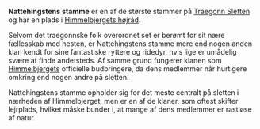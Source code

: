 {{title:Nattehingstens stamme}}
{{author:Laura Holmegaard}}
{{timestamp:2010-06-16T11:03:30Z}}
{{copyright:Nattehingstens stamme}}
'''Nattehingstens stamme''' er en af de største stammer på [[Traegonn Sletten]] og har en plads i [[Himmelbjergets højråd]].

Selvom det traegonnske folk overordnet set er berømt for sit nære fællesskab med hesten, er Nattehingstens stamme mere end nogen anden klan kendt for sine fantastiske ryttere og ridedyr, hvis lige er umådelig svære at finde andetsteds. Af samme grund fungerer klanen som [[Himmelbjerget|Himmelbjergets]] officielle budbringere, da dens medlemmer når hurtigere omkring end nogen andre på sletten.

Nattehingstens stamme opholder sig for det meste centralt på sletten i nærheden af Himmelbjerget, men er en af de klaner, som oftest skifter lejrplads, hvilket måske bunder i, at mange af dens medlemmer er rastløse af natur.